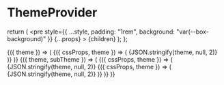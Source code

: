 
<Meta title="ThemeProvider" component={ThemeProvider} argTypes={{}} />

# ThemeProvider

  return (
    <pre
      style={{ ...style, padding: "1rem", background: "var(--box-background)" }}
      {...props}
    >
      {children}
    </pre>
  );
};

<Canvas>
  <Story
    name="Subtheme"
    args={{
      theme: { box: { background: "lavender" } },
    }}
  >
    {({ theme }) => (
      <ThemeProvider theme={theme}>
        {({ cssProps, theme }) => (
          <Box style={{ ...cssProps }}>{JSON.stringify(theme, null, 2)}</Box>
        )}
      </ThemeProvider>
    )}
  </Story>
</Canvas>

<Canvas>
  <Story
    name="Nested subthemes"
    args={{
      theme: { box: { background: "lavender" } },
      subTheme: { box: { background: "honeydew" } },
    }}
  >
    {({ theme, subTheme }) => (
      <ThemeProvider theme={theme}>
        {({ cssProps, theme }) => (
          <Box style={{ ...cssProps }}>
            {JSON.stringify(theme, null, 2)}
            <ThemeProvider theme={subTheme}>
              {({ cssProps, theme }) => (
                <Box style={{ ...cssProps }}>
                  {JSON.stringify(theme, null, 2)}
                </Box>
              )}
            </ThemeProvider>
          </Box>
        )}
      </ThemeProvider>
    )}
  </Story>
</Canvas>
